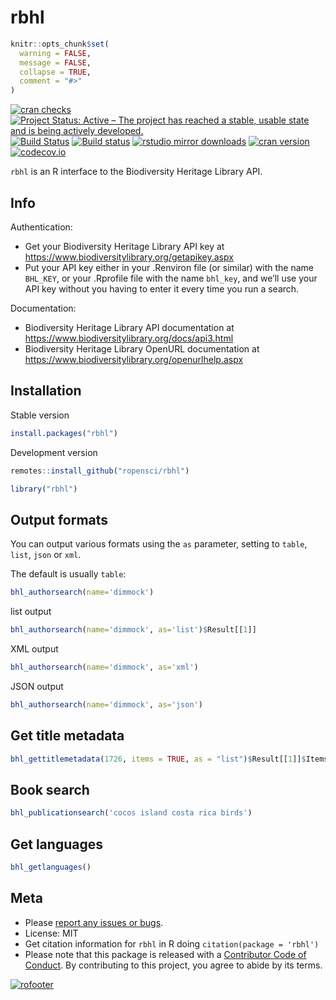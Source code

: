 rbhl
====

```r
knitr::opts_chunk$set(
  warning = FALSE,
  message = FALSE,
  collapse = TRUE,
  comment = "#>"
)
```

[![cran checks](https://cranchecks.info/badges/worst/rbhl)](https://cranchecks.info/pkgs/rbhl)
[![Project Status: Active – The project has reached a stable, usable state and is being actively developed.](https://www.repostatus.org/badges/latest/active.svg)](https://www.repostatus.org/#active)
[![Build Status](https://api.travis-ci.org/ropensci/rbhl.png)](https://travis-ci.org/ropensci/rbhl)
[![Build status](https://ci.appveyor.com/api/projects/status/ej5u9mdirg1yyteg/branch/master)](https://ci.appveyor.com/project/sckott/rbhl/branch/master)
[![rstudio mirror downloads](https://cranlogs.r-pkg.org/badges/rbhl?color=2ECC71)](https://github.com/metacran/cranlogs.app)
[![cran version](https://www.r-pkg.org/badges/version/rbhl)](https://cran.r-project.org/package=rbhl)
[![codecov.io](https://codecov.io/github/ropensci/rbhl/coverage.svg?branch=master)](https://codecov.io/github/ropensci/rbhl?branch=master)

`rbhl` is an R interface to the Biodiversity Heritage Library API.

## Info

Authentication:

* Get your Biodiversity Heritage Library API key at <https://www.biodiversitylibrary.org/getapikey.aspx>
* Put your API key either in your .Renviron file (or similar) with the name `BHL_KEY`, or your .Rprofile file with the name `bhl_key`, and we'll use your API key without you having to enter it every time you run a search.

Documentation:

* Biodiversity Heritage Library API documentation at <https://www.biodiversitylibrary.org/docs/api3.html>
* Biodiversity Heritage Library OpenURL documentation at <https://www.biodiversitylibrary.org/openurlhelp.aspx>

## Installation

Stable version

```r
install.packages("rbhl")
```

Development version

```r
remotes::install_github("ropensci/rbhl")
```

```r
library("rbhl")
```

## Output formats

You can output various formats using the `as` parameter, setting to `table`, `list`, `json` or `xml`.

The default is usually `table`:

```r
bhl_authorsearch(name='dimmock')
```

list output

```r
bhl_authorsearch(name='dimmock', as='list')$Result[[1]]
```

XML output

```r
bhl_authorsearch(name='dimmock', as='xml')
```

JSON output

```r
bhl_authorsearch(name='dimmock', as='json')
```

## Get title metadata

```r
bhl_gettitlemetadata(1726, items = TRUE, as = "list")$Result[[1]]$Items
```

## Book search

```r
bhl_publicationsearch('cocos island costa rica birds')
```

## Get languages

```r
bhl_getlanguages()
```

## Meta

* Please [report any issues or bugs](https://github.com/ropensci/rbhl/issues).
* License: MIT
* Get citation information for `rbhl` in R doing `citation(package = 'rbhl')`
* Please note that this package is released with a [Contributor Code of Conduct](https://ropensci.org/code-of-conduct/). By contributing to this project, you agree to abide by its terms.

[![rofooter](https://ropensci.org/public_images/github_footer.png)](https://ropensci.org)
